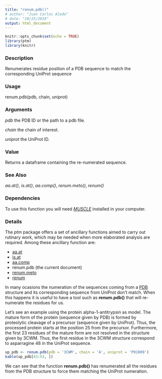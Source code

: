```yaml
---
title: "renum.pdb()"
# author: "Juan Carlos Aledo"
# date: "10/25/2019"
output: html_document
---
```


```r
knitr::opts_chunk$set(echo = TRUE)
library(ptm)
library(knitr)
```

### Description
Renumerates residue position of a PDB sequence to match the corresponding UniProt sequence

### Usage
renum.pdb(pdb, chain, uniprot)

### Arguments

_pdb_	the PDB ID or the path to a pdb file.

_chain_	the chain of interest.

_uniprot_	the UniProt ID.

### Value
Returns a dataframe containing the re-numerated sequence.

### See Also
_aa.at()_, _is.at()_, _aa.comp()_, _renum.meto()_, _renum()_

### Dependencies
To use this function you will need [_MUSCLE_](https://www.drive5.com/muscle/) installed in your computer.

### Details

The _ptm_ package offers a set of ancillary functions aimed to carry out rutinary work, which may be needed when more elaborated analysis are required. Among these ancillary function are:

* [aa.at](./aa.at)
* [is.at](./is.at)
* [aa.comp](./aa.comp)
* renum.pdb (the current document)
* [renum.meto](./renum.meto)
* [renum](./renum)


In many ocasions the numeration of the sequences coming from a [PDB](https://www.rcsb.org/) structure and its corresponding sequence from UniProt don't match. When this happens it is useful to have a tool such as **renum.pdb()** that will re-numerate the residues for us.

Let's see an example using the protein alpha-1-antitrypsin as model. The mature form of the protein (sequence given by PDB) is formed by proteolytic cleavage of a precursor (sequence given by UniProt). Thus, the processed protein starts at the position 25 from the precursor. Furthermore, the first 23 residues of the mature form are not resolved in the structure given by 3CWM. Thus, the first residue in the 3CWM structure correspond to asparragine 48 in the UniProt sequence.

```r
up_pdb <- renum.pdb(pdb = '3CWM', chain = 'A', uniprot = 'P01009')
kable(up_pdb[43:53, ])
```

We can see that the function **renum.pdb()** has renumerated all the residues from the PDB structure to force them matching the UniProt numeration.




